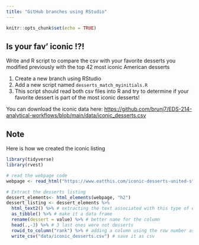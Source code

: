 ```yaml
---
title: "GitHub branches using RStudio"
---
```


```r
knitr::opts_chunk$set(echo = TRUE)
```

## Is your fav' iconic !?!

Write and R script to compare the csv with your favorite desserts you modified previously with the top 42 most iconic American desserts 

1. Create a new branch using RStudio
2. Add a new script named `desserts_match_myinitials.R` 
3. This script should read both csv files into R and try to determine if your favorite dessert is part of the most iconic desserts!

You can download the iconic data here: <https://github.com/brunj7/EDS-214-analytical-workflows/blob/main/data/iconic_desserts.csv>

## Note

Here is how we created the iconic listing

```r
library(tidyverse)
library(rvest)

# read the webpage code
webpage <- read_html("https://www.eatthis.com/iconic-desserts-united-states/")

# Extract the desserts listing
dessert_elements<- html_elements(webpage, "h2")
dessert_listing <- dessert_elements %>% 
  html_text2() %>% # extracting the text associated with this type of elements of the webpage
  as_tibble() %>% # make it a data frame
  rename(dessert = value) %>% # better name for the column
  head(.,-3) %>% # 3 last ones were not desserts 
  rowid_to_column("rank") %>% # adding a column using the row number as proxy for the rank
  write_csv("data/iconic_desserts.csv") # save it as csv

```

